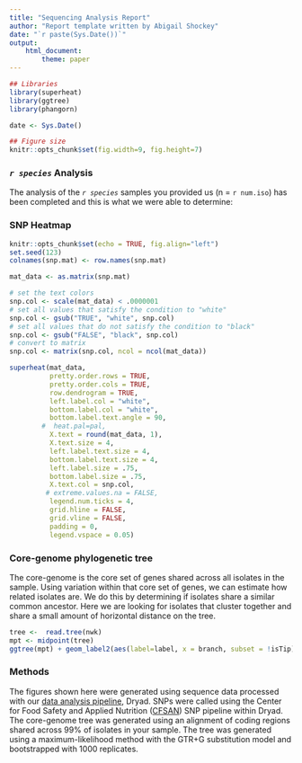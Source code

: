 ```yaml
---
title: "Sequencing Analysis Report"
author: "Report template written by Abigail Shockey"
date: "`r paste(Sys.Date())`"
output:
    html_document:
        theme: paper
---
```


```r

## Libraries
library(superheat)
library(ggtree)
library(phangorn)

date <- Sys.Date()

## Figure size
knitr::opts_chunk$set(fig.width=9, fig.height=7) 

```

### *`r species`* Analysis

The analysis of the *`r species`* samples you provided us (n = `r num.iso`) has been completed and this is
what we were able to determine:

### SNP Heatmap

```r
knitr::opts_chunk$set(echo = TRUE, fig.align="left")
set.seed(123)
colnames(snp.mat) <- row.names(snp.mat)

mat_data <- as.matrix(snp.mat)

# set the text colors 
snp.col <- scale(mat_data) < .0000001
# set all values that satisfy the condition to "white"
snp.col <- gsub("TRUE", "white", snp.col)
# set all values that do not satisfy the condition to "black"
snp.col <- gsub("FALSE", "black", snp.col)
# convert to matrix
snp.col <- matrix(snp.col, ncol = ncol(mat_data))

superheat(mat_data,
          pretty.order.rows = TRUE,
          pretty.order.cols = TRUE,
          row.dendrogram = TRUE,
          left.label.col = "white",
          bottom.label.col = "white",
          bottom.label.text.angle = 90,
        #  heat.pal=pal,
          X.text = round(mat_data, 1),
          X.text.size = 4,
          left.label.text.size = 4,
          bottom.label.text.size = 4,
          left.label.size = .75,
          bottom.label.size = .75,
          X.text.col = snp.col,
         # extreme.values.na = FALSE,
          legend.num.ticks = 4,
          grid.hline = FALSE,
          grid.vline = FALSE,
          padding = 0,
          legend.vspace = 0.05)
```

### Core-genome phylogenetic tree

The core-genome is the core set of genes shared across all isolates in the sample. Using variation within that core set of genes, we can estimate how related isolates are. We do this by determining if isolates share a similar common ancestor. Here we are looking for isolates that cluster together and share a small amount of horizontal distance on the tree.

```r
tree <-  read.tree(nwk)
mpt <- midpoint(tree)
ggtree(mpt) + geom_label2(aes(label=label, x = branch, subset = !isTip)) + geom_tiplab() + xlim(-.0001, .006) + geom_treescale(offset = .1)
```

### Methods

The figures shown here were generated using sequence data processed with our [data analysis pipeline](https://github.com/k-florek/dryad), Dryad. SNPs were called using the Center for Food Safety and Applied Nutrition ([CFSAN](https://github.com/CFSAN-Biostatistics/snp-pipeline)) SNP pipeline within Dryad. The core-genome tree was generated using an alignment of coding regions shared across 99% of
isolates in your sample. The tree was generated using a maximum-likelihood method with the GTR+G substitution model and bootstrapped with 1000 replicates.

